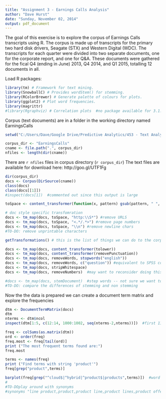 ```yaml
---
title: "Assignment 3 - Earnings Calls Analysis"
author: "Dave Hurst"
date: "Sunday, November 02, 2014"
output: pdf_document
---
```

The goal of this exercise is to explore the corpus of Earnings Calls transcripts using R.  The corpus is made up of transcripts for the primary two hard disk drivers, Seagate (STX) and Western Digital (WDC).  The transcripts for each quarter were divided into two separate documents, one for the corporate report, and one for Q&A.  These documents were gathered for the fical Q4 (ending in June) 2013, Q4 2014, and Q1 2015, totalling 12 documents in all.

Load R packages:
```r
library(tm) # Framework for text mining.
library(SnowballC) # Provides wordStem() for stemming.
library(RColorBrewer) # Generate palette of colours for plots.
library(ggplot2) # Plot word frequencies.
library(magrittr)
#library(Rgraphviz) # Correlation plots  #no package available for 3.1.1 from cran
```
Corpus (text documents) are in a folder in the working directory named EarningsCalls
```r
setwd("C:/Users/Dave/Google Drive/Predictive Analytics/453 - Text Analytics/R453 Text Analytics")
```
```r
corpus_dir <- "EarningsCalls"
cname <- file.path(".", corpus_dir)
nfiles <- length(dir(cname))
```
There are `r nfiles` files in corpus directory (`r corpus_dir`)
The text files are available for download here: http://goo.gl/UTF1Fg
```r
dir(corpus_dir)
docs <- Corpus(DirSource(cname))
class(docs)
class(docs[[1]])
#inspect(docs[1])  #commented out since this output is large

toSpace <- content_transformer(function(x, pattern) gsub(pattern, " ", x))

# doc style specific transfomration
docs <- tm_map(docs, toSpace, "http:\\S*") #remove URLS
docs <- tm_map(docs, toSpace, "<.*/.*>") #remove page numbers
docs <- tm_map(docs, toSpace, "\\n") #remove newline chars
#TO-DO: remove unprintable characters

getTransformations() # this is the list of things we can do to the corpus

docs <- tm_map(docs, content_transformer(tolower))
docs <- tm_map(docs, content_transformer(removePunctuation))
docs <- tm_map(docs, removeWords, stopwords("english"))
docs <- tm_map(docs, removeWords, c("question")) #equivalent to SPSS concept delete
docs <- tm_map(docs, stripWhitespace)
docs <- tm_map(docs, removeNumbers)  #may want to reconsider doing this

#docs <- tm_map(docs, stemDocument)  #step words -- not sure we want to do this
#TO-DO: compare the differences of stemming and non stemming

```
Now the the data is prepared we can create a document term matrix and explore the frequencies

```r

dtm <- DocumentTermMatrix(docs)
dtm
nterms <- dtm$ncol
inspect(dtm[1:5, c(12:14, 1000:1002, seq(nterms-2,nterms))])  #first 11 have unprintable chars

freq <- colSums(as.matrix(dtm))
ord <- order(freq)
freq.most <- freq[tail(ord)]
print ("The most frequent terms found are:")
freq.most

terms <- names(freq)
print ("Find terms with string 'product'")
freq[grep("product",terms)]

barplot(freq[grep("^cloud$|^hybrid|^product$|products",terms)])  #word boundaries need work
#
#TO-DOplay around with synonyms
#synonyms "line product,product,product line,product lines,product offering,product offerings"
```



